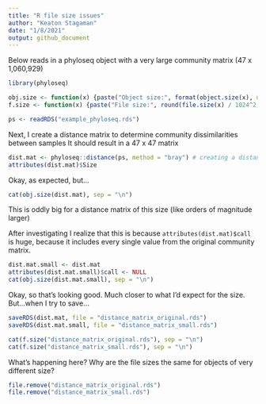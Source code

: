 ```yaml
---
title: "R file size issues"
author: "Keaton Stagaman"
date: "1/8/2021"
output: github_document
---
```


Below reads in a phyloseq object with a very large community matrix (47 x 1,060,929)

```r
library(phyloseq)

obj.size <- function(x) {paste("Object size:", format(object.size(x), units = "auto"))}
f.size <- function(x) {paste("File size:", round(file.size(x) / 1024^2, 1), "Mb")}

ps <- readRDS("example_phyloseq.rds")
```

Next, I create a distance matrix to determine community dissimilarities between samples
It should result in a 47 x 47 matrix

```r
dist.mat <- phyloseq::distance(ps, method = "bray") # creating a distance matrix
attributes(dist.mat)$Size
```

Okay, as expected, but...
```r
cat(obj.size(dist.mat), sep = "\n")
```

This is oddly big for a distance matrix of this size (like orders of magnitude larger)

After investigating I realize that this is because `attributes(dist.mat)$call` is huge, because it includes every single value from the original community matrix.

```r
dist.mat.small <- dist.mat
attributes(dist.mat.small)$call <- NULL
cat(obj.size(dist.mat.small), sep = "\n")
```

Okay, so that's looking good. Much closer to what I'd expect for the size. But...when I try to save...

```r
saveRDS(dist.mat, file = "distance_matrix_original.rds")
saveRDS(dist.mat.small, file = "distance_matrix_small.rds")

cat(f.size("distance_matrix_original.rds"), sep = "\n")
cat(f.size("distance_matrix_small.rds"), sep = "\n")
```

What's happening here? Why are the file sizes the same for objects of very different size?

```r
file.remove("distance_matrix_original.rds")
file.remove("distance_matrix_small.rds")
```

